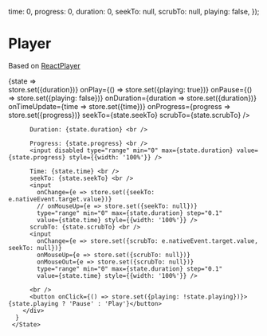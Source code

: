 

  time: 0,
  progress: 0,
  duration: 0,
  seekTo: null,
  scrubTo: null,
  playing: false,
});

<Meta title="Components" />

# Player

Based on [ReactPlayer](https://cookpete.com/react-player/)

<Preview>
  <Story name="Player">
    <State store={store}>
      {state =>
        <div style={{
          width: 560,
          height: 315
        }}>
          <Player
            url="https://www.youtube.com/watch?v=Et5B-zfAIIo"
            playing={state.playing}
            onDuration={duration => store.set({duration})}
            onPlay={() => store.set({playing: true})}
            onPause={() => store.set({playing: false})}
            onDuration={duration => store.set({duration})}
            onTimeUpdate={time => store.set({time})}
            onProgress={progress => store.set({progress})}
            seekTo={state.seekTo}
            scrubTo={state.scrubTo}
          />
          
          Duration: {state.duration} <br />
          
          Progress: {state.progress} <br />
          <input disabled type="range" min="0" max={state.duration} value={state.progress} style={{width: '100%'}} />
          
          Time: {state.time} <br />          
          seekTo: {state.seekTo} <br />          
          <input 
            onChange={e => store.set({seekTo: e.nativeEvent.target.value})}
            // onMouseUp={e => store.set({seekTo: null})}
            type="range" min="0" max={state.duration} step="0.1"
            value={state.time} style={{width: '100%'}} />
          scrubTo: {state.scrubTo} <br />          
          <input 
            onChange={e => store.set({scrubTo: e.nativeEvent.target.value, seekTo: null})} 
            onMouseUp={e => store.set({scrubTo: null})}
            onMouseOut={e => store.set({scrubTo: null})}
            type="range" min="0" max={state.duration} step="0.1"
            value={state.time} style={{width: '100%'}} />
          
          <br />
          <button onClick={() => store.set({playing: !state.playing})}>{state.playing ? 'Pause' : 'Play'}</button>
        </div>
      }
     </State>
  </Story>
</Preview>

<Props of={Player} />
